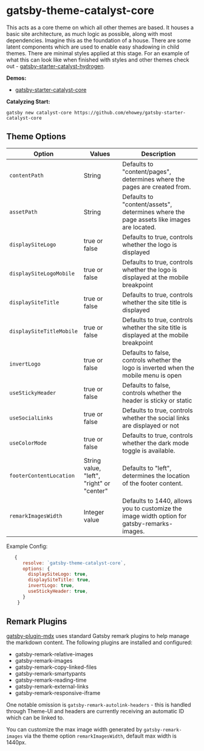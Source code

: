 <SEO
  title="Gatsby-Theme-Catalyst-Core"
  description="Gatsby Theme Catalyst Core is the base theme on which all other themes are based. It includes a base set of styles, components, and dependencies. Gatsby Theme Catalyst is an opinionated set of integrated themes and starters to accelerate your next Gatsby project."
/>

# gatsby-theme-catalyst-core

This acts as a core theme on which all other themes are based. It houses a basic site architecture, as much logic as possible, along with most dependencies. Imagine this as the foundation of a house. There are some latent components which are used to enable easy shadowing in child themes. There are minimal styles applied at this stage. For an example of what this can look like when finished with styles and other themes check out - [gatsby-starter-catalyst-hydrogen](https://gatsby-starter-catalyst-hydrogen.netlify.app/).

**Demos:**

- [gatsby-starter-catalyst-core](https://gatsby-starter-catalyst-core.netlify.app/)

**Catalyzing Start:**

`gatsby new catalyst-core https://github.com/ehowey/gatsby-starter-catalyst-core`

## Theme Options

| Option                   | Values                                    | Description                                                                                 |
| ------------------------ | ----------------------------------------- | ------------------------------------------------------------------------------------------- |
| `contentPath`            | String                                    | Defaults to "content/pages", determines where the pages are created from.                   |
| `assetPath`              | String                                    | Defaults to "content/assets", determines where the page assets like images are located.     |
| `displaySiteLogo`        | true or false                             | Defaults to true, controls whether the logo is displayed                                    |
| `displaySiteLogoMobile`  | true or false                             | Defaults to true, controls whether the logo is displayed at the mobile breakpoint           |
| `displaySiteTitle`       | true or false                             | Defaults to true, controls whether the site title is displayed                              |
| `displaySiteTitleMobile` | true or false                             | Defaults to true, controls whether the site title is displayed at the mobile breakpoint     |
| `invertLogo`             | true or false                             | Defaults to false, controls whether the logo is inverted when the mobile menu is open       |
| `useStickyHeader`        | true or false                             | Defaults to false, controls whether the header is sticky or static                          |
| `useSocialLinks`         | true or false                             | Defaults to true, controls whether the social links are displayed or not                    |
| `useColorMode`           | true or false                             | Defaults to true, controls whether the dark mode toggle is available.                       |
| `footerContentLocation`  | String value, "left", "right" or "center" | Defaults to "left", determines the location of the footer content.                          |
| `remarkImagesWidth`      | Integer value                             | Defaults to 1440, allows you to customize the image width option for gatsby-remarks-images. |

Example Config:

```js
   {
      resolve: `gatsby-theme-catalyst-core`,
      options: {
        displaySiteLogo: true,
        displaySiteTitle: true,
        invertLogo: true,
        useStickyHeader: true,
      }
    }
```

## Remark Plugins

[gatsby-plugin-mdx](https://www.gatsbyjs.org/packages/gatsby-plugin-mdx/) uses standard Gatsby remark plugins to help manage the markdown content. The following plugins are installed and configured:

- gatsby-remark-relative-images
- gatsby-remark-images
- gatsby-remark-copy-linked-files
- gatsby-remark-smartypants
- gatsby-remark-reading-time
- gatsby-remark-external-links
- gatsby-remark-responsive-iframe

One notable omission is `gatsby-remark-autolink-headers` - this is handled through Theme-UI and headers are currently receiving an automatic ID which can be linked to.

You can customize the max image width generated by `gatsby-remark-images` via the theme option `remarkImagesWidth`, default max width is 1440px.
